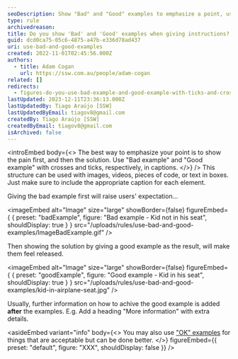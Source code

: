 ```yaml
---
seoDescription: Show "Bad" and "Good" examples to emphasize a point, using crosses and ticks in captions.
type: rule
archivedreason:
title: Do you show 'Bad' and 'Good' examples when giving instructions?
guid: dcd0ca75-05c6-4875-a47b-e336d78ad437
uri: use-bad-and-good-examples
created: 2022-11-01T02:45:56.000Z
authors:
  - title: Adam Cogan
    url: https://ssw.com.au/people/adam-cogan
related: []
redirects:
  - figures-do-you-use-bad-example-and-good-example-with-ticks-and-crosses-in-captions
lastUpdated: 2023-12-11T23:36:13.000Z
lastUpdatedBy: Tiago Araújo [SSW]
lastUpdatedByEmail: tiagov8@gmail.com
createdBy: Tiago Araújo [SSW]
createdByEmail: tiagov8@gmail.com
isArchived: false
---
```


<introEmbed
  body={<>
The best way to emphasize your point is to show the pain first, and then the solution. Use "Bad example" and "Good example" with crosses and ticks, respectively, in captions.
  </>}
/>
This structure can be used with images, videos, pieces of code, or text in boxes. Just make sure to include the appropriate caption for each element.

Giving the bad example first will raise users' expectation...

<imageEmbed
  alt="Image"
  size="large"
  showBorder={false}
  figureEmbed={ {
    preset: "badExample",
    figure: "Bad example - Kid not in his seat",
    shouldDisplay: true
  } }
  src="/uploads/rules/use-bad-and-good-examples/ImageBadExample.gif"
/>


Then showing the solution by giving a good example as the result, will make them feel released.

<imageEmbed
  alt="Image"
  size="large"
  showBorder={false}
  figureEmbed={ {
    preset: "goodExample",
    figure: "Good example - Kid in his seat",
    shouldDisplay: true
  } }
  src="/uploads/rules/use-bad-and-good-examples/kid-in-airplane-seat.jpg"
/>


Usually, further information on how to achive the good example is added **after** the examples. E.g. Add a heading "More information" with extra details.


<asideEmbed
  variant="info"
  body={<>
    You may also use ["OK" examples](/rule/#7-captions) for things that are acceptable but can be done better.
  </>}
  figureEmbed={{
    preset: "default",
    figure: "XXX",
    shouldDisplay: false
  }}
/>
